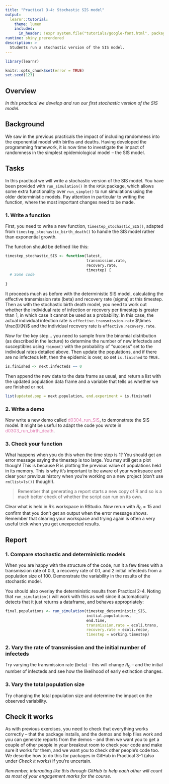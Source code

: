 ```yaml
---
title: "Practical 3-4: Stochastic SIS model"
output: 
  learnr::tutorial:
    theme: lumen
    includes:
      in_header: !expr system.file("tutorials/google-font.html", package = "RPiR")
runtime: shiny_prerendered
description: >
  Students run a stochastic version of the SIS model.
---
```


```r
library(learnr)

knitr::opts_chunk$set(error = TRUE)
set.seed(123)
```

## Overview

*In this practical we develop and run our first stochastic version of the SIS model.*

## Background

We saw in the previous practicals the impact of including randomness into the
exponential model with births and deaths. Having developed the programming 
framework, it is now time to investigate the impact of randomness in the 
simplest epidemiological model -- the SIS model.

## Tasks

In this practical we will write a stochastic version of the SIS model. You have 
been provided with `run_simulation()` in the `RPiR` package, which allows some 
extra functionality over `run_simple()` to run simulations using the older
deterministic models. Pay attention in particular to writing 
the function, where the most important changes need to be made.

### 1. Write a function

First, you need to write a new function, `timestep_stochastic_SIS()`, adapted 
from `timestep_stochastic_birth_death()` to handle the SIS model rather than 
exponential growth. 

The function should be defined like this:

```r
timestep_stochastic_SIS <- function(latest, 
                                    transmission.rate, 
                                    recovery.rate, 
                                    timestep) {
  # Some code
  
}
```

It proceeds much as before with the deterministic SIS model, calculating the 
effective transmission rate (beta) and recovery rate (sigma) at this timestep. 
Then as with the stochastic birth death model, you need to work out whether the 
individual rate of infection or recovery per timestep is greater than 1, in 
which case it cannot be used as a probability. In this case, the actual 
individual infection rate is `effective.transmission.rate` $\times \frac{I}{N}$ 
and the individual recovery rate is `effective.recovery.rate`.

Now for the key step... you need to sample from the binomial distribution (as 
described in the lecture) to determine the number of new infecteds and 
susceptibles using `rbinom()` with the probability of "success" set to the
individual rates detailed above. Then update the populations, and if there are
no infecteds left, then the epidemic is over, so set `is.finished` to `TRUE.` 

```r
is.finished <- next.infecteds == 0
```

Then append the new data to the data frame as usual, and return a list with the
updated population data frame and a variable that tells us whether we are 
finished or not.

```r
list(updated.pop = next.population, end.experiment = is.finished)
```

### 2. Write a demo

Now write a new demo called 
<span style="color: #de77ae;">d0304_run_SIS</span>, to demonstrate the SIS 
model. It might be useful to adapt the code you wrote in 
<span style="color: #de77ae;">d0303_run_birth_death</span>.

### 3. Check your function

What happens when you do this when the time step is 1? You should get an error 
message saying the timestep is too large. You may still get a plot though! 
This is because R is plotting the previous value of populations held in its 
memory. This is why it's important to be aware of your workspace and clear your 
previous history when you're working on a new project (don't use 
`rm(list=ls())` though!).

> Remember that generating a report starts a new copy of R and so is a much 
better check of whether the script can run on its own.

Clear what is held in R's workspace in RStudio. Now rerun with $R_0 = 15$ and 
confirm that you don't get an output when the error message shows. Remember
that clearing your workspace and trying again is often a very useful trick when
you get unexpected results.

## Report

### 1. Compare stochastic and deterministic models

When you are happy with the structure of the code, run it a few times with a
transmission rate of 0.3, a recovery rate of 0.1, and 2 initial infecteds from 
a population size of 100. Demonstrate the variability in the results of the 
stochastic model.

You should also overlay the deterministic results from Practical 2-4. 
Noting that `run_simulation()` will work with this as well since it 
automatically detects that it just returns a dataframe, and behaves 
appropriately:

```r
final.populations <- run_simulation(timestep_deterministic_SIS, 
                                    initial.populations,
                                    end.time,
                                    transmission.rate = ecoli.trans,
                                    recovery.rate = ecoli.recov, 
                                    timestep = working.timestep)
```

### 2. Vary the rate of transmission and the initial number of infecteds

Try varying the transmission rate (beta) -- this will change $R_0$ -- and the 
initial number of infecteds and see how the likelihood of early extinction 
changes. 

### 3. Vary the total population size 

Try changing the total population size and determine the impact on the observed 
variability.

## Check it works

As with previous exercises, you need to check that everything works correctly --
that the package installs, and the demos and help files work and you can
generate reports from the demos -- and then we want you to get a couple of other
people in your breakout room to check your code and make sure it works for them,
and we want you to check other people's code too. We describe how to do this for
packages in GitHub in Practical 3-1 (also under *Check it works*) if you're
uncertain.

*Remember, interacting like this through GitHub to help each other will count as
most of your engagement marks for the course.*
